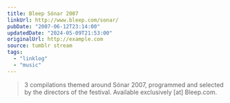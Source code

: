 ```yaml
---
title: Bleep Sónar 2007
linkUrl: http://www.bleep.com/sonar/
pubDate: "2007-06-12T23:14:00"
updatedDate: "2024-05-09T21:53:00"
originalUrl: http://example.com
source: tumblr stream
tags:
  - "linklog"
  - "music"
---
```


> 3 compilations themed around Sónar 2007, programmed and selected by the directors of the festival. Available exclusively [at] Bleep.com.
